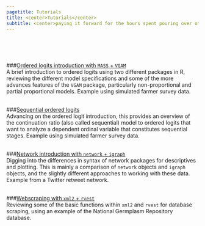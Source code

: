 ```yaml
---
pagetitle: Tutorials
title: <center>Tutorials</center>
subtitle: <center>paying it forward for the hours spent pouring over others' tutorials</center>
---
```


<br>
<br>
<br>

###[Ordered logits introduction with `MASS` + `VGAM`](ol.partialprop.html)  
A brief introduction to ordered logits using two different packages in R, reviewing the different model specifications and some of the more advances features of the `VGAM` package, particularly non-proportional and partial proportional models. Example using simulated farmer survey data.  

<br>
###[Sequential ordered logits](ol.sequential.html)  
Advancing on the ordered logit introduction, this provides an overview of the continuation ratio (also called sequential) model to ordered logits that want to analyze a dependent ordinal variable that constitutes sequential stages. Example using simulated farmer survey data.  

<br>
###[Network introduction with `network` + `igraph`](network.intro.html)  
Digging into the differences in syntax of network packages for descriptives and plotting. This is mainly a comparison of `network` objects and `igraph` objects, and the slightly different approaches to working with these data. Example from a Twitter retweet network.  

<br>
###[Webscraping with `xml2` + `rvest`](web.scraping.rvest.html)  
Reviewing some of the basic functions within `xml2` and `rvest` for database scraping, using an example of the National Germplasm Repository database.  